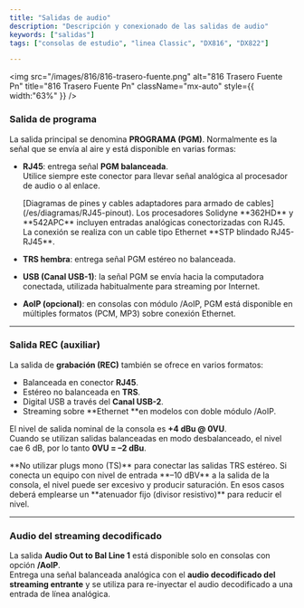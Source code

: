 ```yaml
---
title: "Salidas de audio"
description: "Descripción y conexionado de las salidas de audio"
keywords: ["salidas"]
tags: ["consolas de estudio", "linea Classic", "DX816", "DX822"]

---
```


<img
  src="/images/816/816-trasero-fuente.png"
  alt="816 Trasero Fuente Pn"
  title="816 Trasero Fuente Pn"
  className="mx-auto"
  style={{ width:"63%" }}
/>

### Salida de programa

La salida principal se denomina **PROGRAMA (PGM)**. Normalmente es la señal que se envía al aire y está disponible en varias formas:

- **RJ45**: entrega señal **PGM balanceada**.\
  Utilice siempre este conector para llevar señal analógica al procesador de audio o al enlace.

  <Tip>
    [Diagramas de pines y cables adaptadores para armado de cables](/es/diagramas/RJ45-pinout).
  </Tip>
  <Info>
    Los procesadores Solidyne **362HD** y **542APC** incluyen entradas analógicas conectorizadas con RJ45. La conexión se realiza con un cable tipo Ethernet **STP blindado RJ45-RJ45**.
  </Info>
- **TRS hembra**: entrega señal PGM estéreo no balanceada.
- **USB (Canal USB-1)**: la señal PGM se envía hacia la computadora conectada, utilizada habitualmente para streaming por Internet.
- **AoIP (opcional)**: en consolas con módulo /AoIP, PGM está disponible en múltiples formatos (PCM, MP3) sobre conexión Ethernet.

---

### Salida REC (auxiliar)

La salida de **grabación (REC)** también se ofrece en varios formatos:

- Balanceada en conector **RJ45**.
- Estéreo no balanceada en **TRS**.
- Digital USB a través del **Canal USB-2**.
- Streaming sobre \*\*Ethernet \*\*en modelos con doble módulo /AoIP.

El nivel de salida nominal de la consola es **\+4 dBu @ 0VU**.\
Cuando se utilizan salidas balanceadas en modo desbalanceado, el nivel cae 6 dB, por lo tanto **0VU = –2 dBu**.

<Danger>
  **No utilizar plugs mono (TS)** para conectar las salidas TRS estéreo.
</Danger>

<Note>
  Si conecta un equipo con nivel de entrada **–10 dBV** a la salida de la consola, el nivel puede ser excesivo y producir saturación. En esos casos deberá emplearse un **atenuador fijo (divisor resistivo)** para reducir el nivel.
</Note>

---

### Audio del streaming decodificado

La salida **Audio Out to Bal Line 1** está disponible solo en consolas con opción **/AoIP**.\
Entrega una señal balanceada analógica con el **audio decodificado del streaming entrante** y se utiliza para re-inyectar el audio decodificado a una entrada de línea analógica.